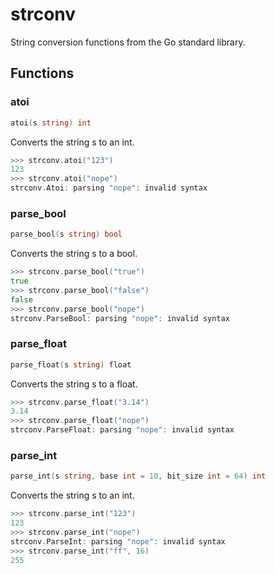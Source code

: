 # strconv

String conversion functions from the Go standard library.

## Functions

### atoi

```go filename="Function signature"
atoi(s string) int
```

Converts the string s to an int.

```go copy filename="Example"
>>> strconv.atoi("123")
123
>>> strconv.atoi("nope")
strconv.Atoi: parsing "nope": invalid syntax
```

### parse_bool

```go filename="Function signature"
parse_bool(s string) bool
```

Converts the string s to a bool.

```go copy filename="Example"
>>> strconv.parse_bool("true")
true
>>> strconv.parse_bool("false")
false
>>> strconv.parse_bool("nope")
strconv.ParseBool: parsing "nope": invalid syntax
```

### parse_float

```go filename="Function signature"
parse_float(s string) float
```

Converts the string s to a float.

```go copy filename="Example"
>>> strconv.parse_float("3.14")
3.14
>>> strconv.parse_float("nope")
strconv.ParseFloat: parsing "nope": invalid syntax
```

### parse_int

```go filename="Function signature"
parse_int(s string, base int = 10, bit_size int = 64) int
```

Converts the string s to an int. 

```go copy filename="Example"
>>> strconv.parse_int("123")
123
>>> strconv.parse_int("nope")
strconv.ParseInt: parsing "nope": invalid syntax
>>> strconv.parse_int("ff", 16)
255
```
